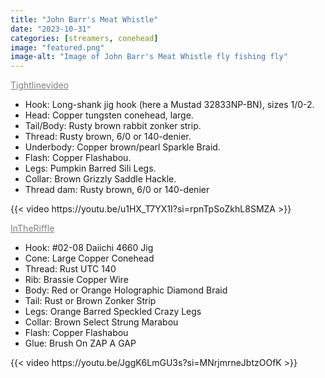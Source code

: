 ```yaml
---
title: "John Barr's Meat Whistle"
date: "2023-10-31"
categories: [streamers, conehead]
image: "featured.png"
image-alt: "Image of John Barr's Meat Whistle fly fishing fly"
---
```


::: column-page
[Tightlinevideo](https://www.youtube.com/@tightlinevideo "Tightlinevideo Youtube channel"){style="color: grey;"}

-   Hook: Long-shank jig hook (here a Mustad 32833NP-BN), sizes 1/0-2.
-   Head: Copper tungsten conehead, large.
-   Tail/Body: Rusty brown rabbit zonker strip.
-   Thread: Rusty brown, 6/0 or 140-denier.
-   Underbody: Copper brown/pearl Sparkle Braid.
-   Flash: Copper Flashabou.
-   Legs: Pumpkin Barred Sili Legs.
-   Collar: Brown Grizzly Saddle Hackle.
-   Thread dam: Rusty brown, 6/0 or 140-denier

{{< video https://youtu.be/u1HX_T7YX1I?si=rpnTpSoZkhL8SMZA >}}

[InTheRiffle](https://www.youtube.com/@InTheRiffle "IntheRiffle Youtube channel"){style="color: grey"}

-   Hook: #02-08 Daiichi 4660 Jig
-   Cone: Large Copper Conehead
-   Thread: Rust UTC 140
-   Rib: Brassie Copper Wire
-   Body: Red or Orange Holographic Diamond Braid
-   Tail: Rust or Brown Zonker Strip
-   Legs: Orange Barred Speckled Crazy Legs
-   Collar: Brown Select Strung Marabou
-   Flash: Copper Flashabou
-   Glue: Brush On ZAP A GAP

{{< video https://youtu.be/JggK6LmGU3s?si=MNrjmrneJbtzOOfK >}}

:::
